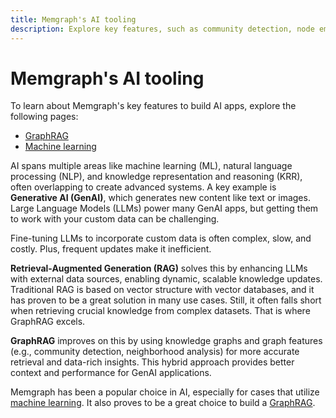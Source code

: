 ```yaml
---
title: Memgraph's AI tooling
description: Explore key features, such as community detection, node embeddings, and graph neural networks, alongside integrations with popular AI libraries like LangChain and LlamaIndex, to create powerful, data-driven GenAI solutions.
---
```



# Memgraph's AI tooling

To learn about Memgraph's key features to build AI apps, explore the following
pages:

- [GraphRAG](/ai-ecosystem/graph-rag)
- [Machine learning](/ai-ecosystem/machine-learning)


AI spans multiple areas like machine learning (ML), natural language processing
(NLP), and knowledge representation and reasoning (KRR), often overlapping to
create advanced systems. A key example is **Generative AI (GenAI)**, which generates
new content like text or images. Large Language Models (LLMs) power many GenAI
apps, but getting them to work with your custom data can be challenging.

Fine-tuning LLMs to incorporate custom data is often complex, slow, and costly.
Plus, frequent updates make it inefficient. 

**Retrieval-Augmented Generation (RAG)** solves this by enhancing LLMs with
external data sources, enabling dynamic, scalable knowledge updates. Traditional
RAG is based on vector structure with vector databases, and it has proven to be
a great solution in many use cases. Still, it often falls short when retrieving
crucial knowledge from complex datasets. That is where GraphRAG excels.

**GraphRAG** improves on this by using knowledge graphs and graph features (e.g.,
community detection, neighborhood analysis) for more accurate retrieval and
data-rich insights. This hybrid approach provides better context and performance
for GenAI applications. 

Memgraph has been a popular choice in AI, especially for cases that utilize
[machine learning](/ai-ecosystem/machine-learning). It also proves to be a great
choice to build a [GraphRAG](/ai-ecosystem/graph-rag). 

<CommunityLinks/>